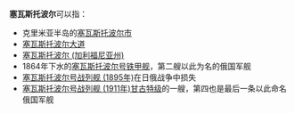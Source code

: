 '''塞瓦斯托波尔'''可以指：
*克里米亚半岛的[[塞瓦斯托波尔市|塞瓦斯托波尔市]]
*[[塞瓦斯托波尔大道|塞瓦斯托波尔大道]]
*[[塞瓦斯托波尔_(加利福尼亚州)|塞瓦斯托波尔 (加利福尼亚州)]]
*1864年下水的[[塞瓦斯托波尔号铁甲舰|塞瓦斯托波尔号铁甲舰]]，第二艘以此为名的俄国军舰
*[[塞瓦斯托波尔号战列舰_(1895年)|塞瓦斯托波尔号战列舰 (1895年)]]在日俄战争中损失
*[[塞瓦斯托波尔号战列舰_(1911年)|塞瓦斯托波尔号战列舰 (1911年)]][[甘古特级|甘古特级]]的一艘，第四也是最后一条以此命名俄国军舰

{{消歧义|CAT=六字译名消歧义}}